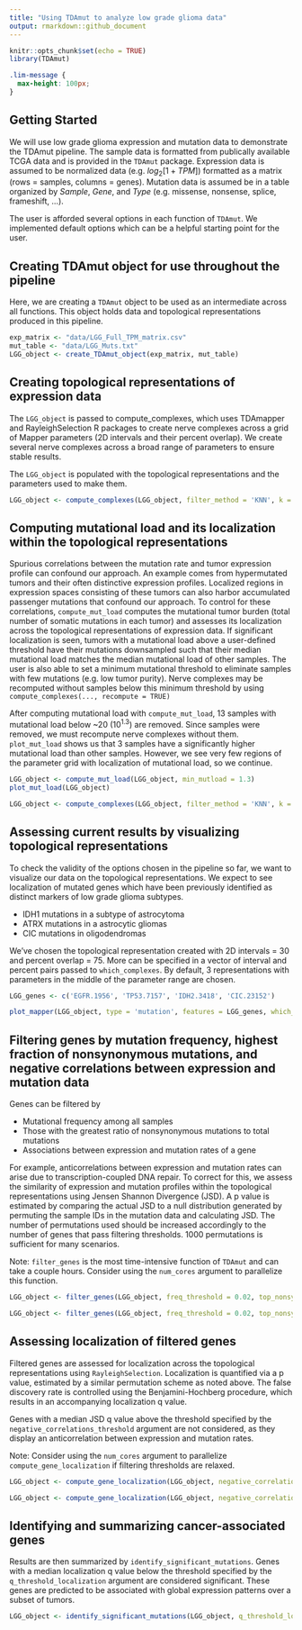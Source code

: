 ```yaml
---
title: "Using TDAmut to analyze low grade glioma data"
output: rmarkdown::github_document
---
```


```r
knitr::opts_chunk$set(echo = TRUE)
library(TDAmut)
```

```css
.lim-message {
  max-height: 100px;
}
```

## Getting Started

We will use low grade glioma expression and mutation data to demonstrate the TDAmut pipeline. The sample data is formatted from publically available TCGA data and is provided in the `TDAmut` package. Expression data is assumed to be normalized data (e.g. $log_2[1+TPM]$) formatted as a matrix (rows = samples, columns = genes). Mutation data is assumed be in a table organized by _Sample_, _Gene_, and _Type_ (e.g. missense, nonsense, splice, frameshift, ...). 

The user is afforded several options in each function of `TDAmut`. We implemented default options which can be a helpful starting point for the user.

## Creating TDAmut object for use throughout the pipeline

Here, we are creating a `TDAmut` object to be used as an intermediate across all functions. This object holds data and topological representations produced in this pipeline.


``` r
exp_matrix <- "data/LGG_Full_TPM_matrix.csv"
mut_table <- "data/LGG_Muts.txt"
LGG_object <- create_TDAmut_object(exp_matrix, mut_table)
```

## Creating topological representations of expression data

The `LGG_object` is passed to compute_complexes, which uses TDAmapper and RayleighSelection R packages to create nerve complexes across a grid of Mapper parameters (2D intervals and their percent overlap). We create several nerve complexes across a broad range of parameters to ensure stable results.

The `LGG_object` is populated with the topological representations and the parameters used to make them.

``` r
LGG_object <- compute_complexes(LGG_object, filter_method = 'KNN', k = 30, min_interval = 10, max_interval = 60, interval_step = 10, min_percent_overlap = 60, max_percent_overlap = 85, percent_step = 5)
```

## Computing mutational load and its localization within the topological representations

Spurious correlations between the mutation rate and tumor expression profile can confound our approach. An example comes from hypermutated tumors and their often distinctive expression profiles. Localized regions in expression spaces consisting of these tumors can also harbor accumulated passenger mutations that confound our approach. To control for these correlations, `compute_mut_load` computes the mutational tumor burden (total number of somatic mutations in each tumor) and assesses its localization across the topological representations of expression data. If significant localization is seen, tumors with a mutational load above a user-defined threshold have their mutations downsampled such that their median mutational load matches the median mutational load of other samples. The user is also able to set a minimum mutational threshold to eliminate samples with few mutations (e.g. low tumor purity). Nerve complexes may be recomputed without samples below this minimum threshold by using `compute_complexes(..., recompute = TRUE)`

After computing mutational load with `compute_mut_load`, 13 samples with mutational load below ~20 ($10^{1.3}$) are removed. Since samples were removed, we must recompute nerve complexes without them. `plot_mut_load` shows us that 3 samples have a significantly higher mutational load than other samples. However, we see very few regions of the parameter grid with localization of mutational load, so we continue. 

``` r
LGG_object <- compute_mut_load(LGG_object, min_mutload = 1.3)
plot_mut_load(LGG_object)
```

``` r
LGG_object <- compute_complexes(LGG_object, filter_method = 'KNN', k = 30, min_interval = 10, max_interval = 60, interval_step = 10, min_percent_overlap = 60, max_percent_overlap = 85, percent_step = 5, recompute = TRUE)
```

## Assessing current results by visualizing topological representations

To check the validity of the options chosen in the pipeline so far, we want to visualize our data on the topological representations. We expect to see localization of mutated genes which have been previously identified as distinct markers of low grade glioma subtypes.

* IDH1 mutations in a subtype of astrocytoma
* ATRX mutations in a astrocytic gliomas
* CIC mutations in oligodendromas

We've chosen the topological representation created with 2D intervals = 30 and percent overlap = 75. More can be specified in a vector of interval and percent pairs passed to `which_complexes`. By default, 3 representations with parameters in the middle of the parameter range are chosen.


```r
LGG_genes <- c('EGFR.1956', 'TP53.7157', 'IDH2.3418', 'CIC.23152')

plot_mapper(LGG_object, type = 'mutation', features = LGG_genes, which_complexes = c(30,75))

```

## Filtering genes by mutation frequency, highest fraction of nonsynonymous mutations, and negative correlations between expression and mutation data

Genes can be filtered by 

* Mutational frequency among all samples 
* Those with the greatest ratio of nonsynonymous mutations to total mutations
* Associations between expression and mutation rates of a gene

For example, anticorrelations between expression and mutation rates can arise due to transcription-coupled DNA repair. To correct for this, we assess the similarity of expression and mutation profiles within the topological representations using Jensen Shannon Divergence (JSD). A p value is estimated by comparing the actual JSD to a null distribution generated by permuting the sample IDs in the mutation data and calculating JSD. The number of permutations used should be increased accordingly to the number of genes that pass filtering thresholds. 1000 permutations is sufficient for many scenarios.

Note: `filter_genes` is the most time-intensive function of `TDAmut` and can take a couple hours. Consider using the `num_cores` argument to parallelize this function.

```r
LGG_object <- filter_genes(LGG_object, freq_threshold = 0.02, top_nonsyn_fraction = 300, negative_correlations = TRUE, num_permutations = 1000)
```

``` r
LGG_object <- filter_genes(LGG_object, freq_threshold = 0.02, top_nonsyn_fraction = 300, negative_correlations = TRUE, num_permutations = 1000, num_cores = 8)
```

## Assessing localization of filtered genes

Filtered genes are assessed for localization across the topological representations using `RayleighSelection`. Localization is quantified via a p value, estimated by a similar permutation scheme as noted above. The false discovery rate is controlled using the Benjamini-Hochberg procedure, which results in an accompanying localization q value.

Genes with a median JSD q value above the threshold specified by the `negative_correlations_threshold` argument are not considered, as they display an anticorrelation between expression and mutation rates.

Note: Consider using the `num_cores` argument to parallelize `compute_gene_localization` if filtering thresholds are relaxed.

```r
LGG_object <- compute_gene_localization(LGG_object, negative_correlations_threshold = 0.8, num_permutations = 5000)
```

``` r
LGG_object <- compute_gene_localization(LGG_object, negative_correlations_threshold = 0.8, num_permutations = 5000, num_cores = 6)
```

## Identifying and summarizing cancer-associated genes

Results are then summarized by `identify_significant_mutations`. Genes with a median localization q value below the threshold specified by the `q_threshold_localization` argument are considered significant. These genes are predicted to be associated with global expression patterns over a subset of tumors.

```r
LGG_object <- identify_significant_mutations(LGG_object, q_threshold_localization = 0.15)
```
